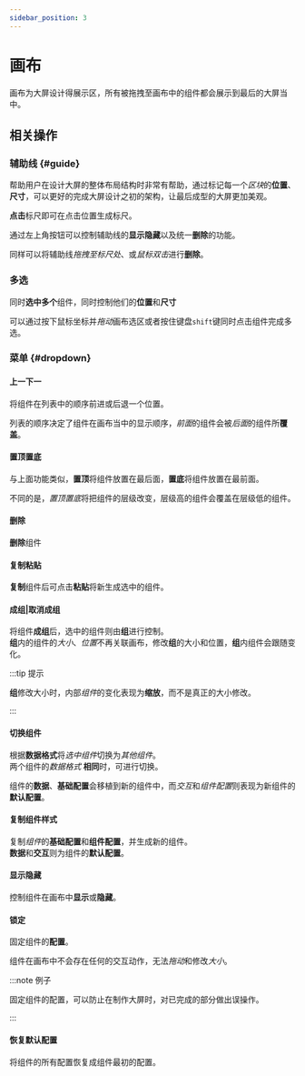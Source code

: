 ```yaml
---
sidebar_position: 3
---
```



# 画布

画布为大屏设计得展示区，所有被拖拽至画布中的组件都会展示到最后的大屏当中。  

<ImagePreview alt="画布" src="/img/docs/设计器/画布/painter-intro.png" />

## 相关操作  

### 辅助线 {#guide}  

  帮助用户在设计大屏的整体布局结构时非常有帮助，通过标记每一个*区块*的**位置**、**尺寸**，可以更好的完成大屏设计之初的架构，让最后成型的大屏更加美观。  

  <ImagePreview alt="辅助线" src="/img/docs/设计器/画布/guide-line.png" />

  **点击**标尺即可在点击位置生成标尺。  

  通过左上角按钮可以控制辅助线的**显示隐藏**以及统一**删除**的功能。  

  <ImagePreview alt="辅助线工具" src="/img/docs/设计器/画布/guide-line-tool.png" />

  同样可以将辅助线*拖拽至标尺处*、或*鼠标双击*进行**删除**。  

### 多选 

  同时**选中多个**组件，同时控制他们的**位置**和**尺寸**  

  可以通过按下鼠标坐标并*拖动*画布选区或者按住键盘`shift`键同时点击组件完成多选。  

  <ImagePreview alt="多选" src="/img/docs/设计器/画布/drag-select.png" />

### 菜单 {#dropdown}  

#### 上一下一  

  将组件在列表中的顺序前进或后退一个位置。  

  列表的顺序决定了组件在画布当中的显示顺序，*前面*的组件会被*后面*的组件所**覆盖**。  

#### 置顶置底  

  与上面功能类似，**置顶**将组件放置在最后面，**置底**将组件放置在最前面。  

  不同的是，*置顶置底*将把组件的层级改变，层级高的组件会覆盖在层级低的组件。  

#### 删除  

  **删除**组件

#### 复制粘贴  

  **复制**组件后可点击**粘贴**将新生成选中的组件。   

#### 成组|取消成组  

  将组件**成组**后，选中的组件则由**组**进行控制。  
  **组**内的组件的*大小*、*位置*不再关联画布，修改**组**的大小和位置，**组**内组件会跟随变化。  

:::tip 提示

**组**修改大小时，内部*组件*的变化表现为**缩放**，而不是真正的大小修改。

:::

#### 切换组件  

  根据**数据格式**将*选中组件*切换为*其他组件*。  
  两个组件的*数据格式* **相同**时，可进行切换。  

  组件的**数据**、**基础配置**会移植到新的组件中，而*交互*和*组件配置*则表现为新组件的**默认配置**。  

  <ImagePreview alt="切换组件" src="/img/docs/设计器/画布/change-component.png" />

#### 复制组件样式  

  复制*组件*的**基础配置**和**组件配置**，并生成新的组件。  
  **数据**和**交互**则为组件的**默认配置**。  

#### 显示隐藏   

  控制组件在画布中**显示**或**隐藏**。    

#### 锁定  

  固定组件的**配置**。  

  组件在画布中不会存在任何的交互动作，无法*拖动*和修改*大小*。   

:::note 例子

固定组件的配置，可以防止在制作大屏时，对已完成的部分做出误操作。  

:::

#### 恢复默认配置

  将组件的所有配置恢复成组件最初的配置。  

    